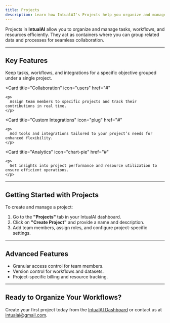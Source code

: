 ```yaml
---
title: Projects
description: Learn how IntualAI's Projects help you organize and manage workflows, tasks, and resources efficiently.
---
```


Projects in **IntualAI** allow you to organize and manage tasks, workflows, and resources efficiently. They act as containers where you can group related data and processes for seamless collaboration.

---

## Key Features

<CardGroup cols={2}>
  <Card
    title="Organized Management"
    icon="folder"
    href="#"
  >
    <p>
      Keep tasks, workflows, and integrations for a specific objective grouped under a single project.
    </p>
  </Card>

  <Card
    title="Collaboration"
    icon="users"
    href="#"
  >
    <p>
      Assign team members to specific projects and track their contributions in real time.
    </p>
  </Card>

  <Card
    title="Custom Integrations"
    icon="plug"
    href="#"
  >
    <p>
      Add tools and integrations tailored to your project’s needs for enhanced flexibility.
    </p>
  </Card>

  <Card
    title="Analytics"
    icon="chart-pie"
    href="#"
  >
    <p>
      Get insights into project performance and resource utilization to ensure efficient operations.
    </p>
  </Card>
</CardGroup>

---

## Getting Started with Projects

To create and manage a project:
1. Go to the **"Projects"** tab in your IntualAI dashboard.
2. Click on **"Create Project"** and provide a name and description.
3. Add team members, assign roles, and configure project-specific settings.

---

## Advanced Features

- Granular access control for team members.
- Version control for workflows and datasets.
- Project-specific billing and resource tracking.

---

## Ready to Organize Your Workflows?

Create your first project today from the [IntualAI Dashboard](https://console.intualai.com/app/projects) or contact us at [intualai@gmail.com](mailto:intualai@gmail.com).

